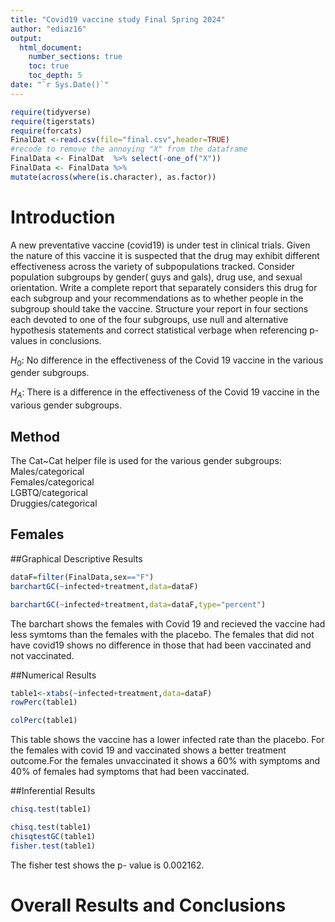 ```yaml
---
title: "Covid19 vaccine study Final Spring 2024"
author: "ediaz16"
output: 
  html_document:
    number_sections: true
    toc: true
    toc_depth: 5
date: "`r Sys.Date()`" 
---
```


```r
require(tidyverse)
require(tigerstats)
require(forcats)
FinalDat <-read.csv(file="final.csv",header=TRUE)
#recode to remove the annoying "X" from the dataframe
FinalData <- FinalDat  %>% select(-one_of("X"))
FinalData <- FinalData %>%
mutate(across(where(is.character), as.factor))
```

# Introduction

A new  preventative vaccine (covid19) is under test in clinical trials. Given the nature of this vaccine it is suspected that the drug may exhibit different effectiveness across the variety of subpopulations tracked. Consider population subgroups by gender( guys and gals), drug use, and sexual orientation. Write a complete report that separately considers this drug for each subgroup and your recommendations as to whether people in the subgroup should take the vaccine. Structure your report in four sections each devoted to one of the four subgroups, use null and alternative hypothesis statements and correct statistical verbage when referencing p-values in conclusions.

$H_0$: No difference in the effectiveness of the Covid 19 vaccine in the various gender subgroups.

$H_A$: There is a difference in the effectiveness of the Covid 19 vaccine in the various gender subgroups.

## Method 
The Cat~Cat helper file is used for the various gender subgroups:  
Males/categorical  
Females/categorical  
LGBTQ/categorical  
Druggies/categorical  




## Females
##Graphical Descriptive Results

```r
dataF=filter(FinalData,sex=="F")
barchartGC(~infected+treatment,data=dataF)
```

```r
barchartGC(~infected+treatment,data=dataF,type="percent")
```


The barchart shows the females with Covid 19 and recieved the vaccine had less symtoms than the females with the placebo. The females that did not have covid19 shows no difference in those that had been vaccinated and not vaccinated.

##Numerical Results

```r
table1<-xtabs(~infected+treatment,data=dataF)
rowPerc(table1)
```

```r
colPerc(table1)
```


This table shows the vaccine has a lower infected rate than the placebo. For the females with covid 19 and vaccinated shows a better treatment outcome.For the females unvaccinated it shows a 60% with symptoms and 40% of females had symptoms that had been vaccinated. 


##Inferential Results

```r
chisq.test(table1)
```

```r
chisq.test(table1)
chisqtestGC(table1)
fisher.test(table1)
```

The fisher test shows the p- value is 0.002162. 

# Overall Results and Conclusions

